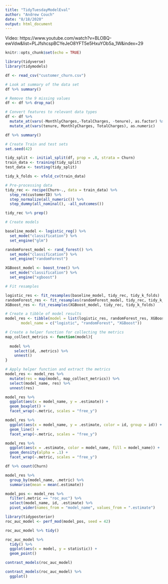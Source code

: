 ```yaml
---
title: "TidyTuesdayModelEval"
author: "Andrew Couch"
date: "8/18/2020"
output: html_document
---
```


Video: https://www.youtube.com/watch?v=BLOBQ-ewVdw&list=PLJfshcspBCYeJeO8YFT5e5HxuYOb5a_1W&index=29

```r
knitr::opts_chunk$set(echo = TRUE)
```

```r
library(tidyverse)
library(tidymodels)

df <- read_csv("customer_churn.csv")
```

```r
# Look at summary of the data set 
df %>% summary()

# Remove the 9 missing values 
df <- df %>% drop_na()
```




```r
# Convert features to relevant data types 
df <- df %>% 
  mutate_at(vars(-MonthlyCharges,-TotalCharges, -tenure), as.factor) %>%
  mutate_at(vars(tenure, MonthlyCharges, TotalCharges), as.numeric)

df %>% summary()
```

```r
# Create Train and test sets
set.seed(42)

tidy_split <- initial_split(df, prop = .8, strata = Churn)
train_data <- training(tidy_split)
test_data <- testing(tidy_split)

tidy_k_folds <- vfold_cv(train_data)

```



```r
# Pre-processing data 
tidy_rec <- recipe(Churn~., data = train_data) %>% 
  step_rm(customerID) %>% 
  step_normalize(all_numeric()) %>% 
  step_dummy(all_nominal(), -all_outcomes())

tidy_rec %>% prep()

```


```r
# Create models 

baseline_model <- logistic_reg() %>% 
  set_mode("classification") %>% 
  set_engine("glm")

randomForest_model <- rand_forest() %>% 
  set_mode("classification") %>% 
  set_engine("randomForest")

XGBoost_model <- boost_tree() %>% 
  set_mode("classification") %>% 
  set_engine("xgboost")

```



```r
# Fit resamples

logistic_res <- fit_resamples(baseline_model, tidy_rec, tidy_k_folds)
randomForest_res <- fit_resamples(randomForest_model, tidy_rec, tidy_k_folds)
XGBoost_res <- fit_resamples(XGBoost_model, tidy_rec, tidy_k_folds)


```


```r
# Create a tibble of model results 
model_res <- tibble(model = list(logistic_res, randomForest_res, XGBoost_res),
       model_name = c("logistic", "randomForest", "XGBoost"))

# Create a helper function for collecting the metrics 
map_collect_metrics <- function(model){
  
  model %>% 
    select(id, .metrics) %>% 
    unnest()
}

# Apply helper function and extract the metrics 
model_res <- model_res %>% 
  mutate(res = map(model, map_collect_metrics)) %>% 
  select(model_name, res) %>% 
  unnest(res)
```

```r
model_res %>% 
  ggplot(aes(x = model_name, y = .estimate)) + 
  geom_boxplot() + 
  facet_wrap(~.metric, scales = "free_y")
```

```r
model_res %>% 
  ggplot(aes(x = model_name, y = .estimate, color = id, group = id)) + 
  geom_line() + 
  facet_wrap(~.metric, scales = "free_y")
```

```r
model_res %>% 
  ggplot(aes(x = .estimate, color = model_name, fill = model_name)) + 
  geom_density(alpha = .1) + 
  facet_wrap(~.metric, scales = "free_y")
```

```r
df %>% count(Churn)
```

```r
model_res %>% 
  group_by(model_name, .metric) %>% 
  summarise(mean = mean(.estimate))
```
```r
model_pos <- model_res %>% 
  filter(.metric == "roc_auc") %>% 
  select(model_name, id, .estimate) %>% 
  pivot_wider(names_from = "model_name", values_from = ".estimate")
```

```r
library(tidyposterior)
roc_auc_model <- perf_mod(model_pos, seed = 42)
```

```r
roc_auc_model %>% tidy()
```
```r
roc_auc_model %>% 
  tidy() %>% 
  ggplot(aes(x = model, y = statistic)) + 
  geom_point()
```


```r
contrast_models(roc_auc_model)
```
```r
contrast_models(roc_auc_model) %>% 
  ggplot()
```















